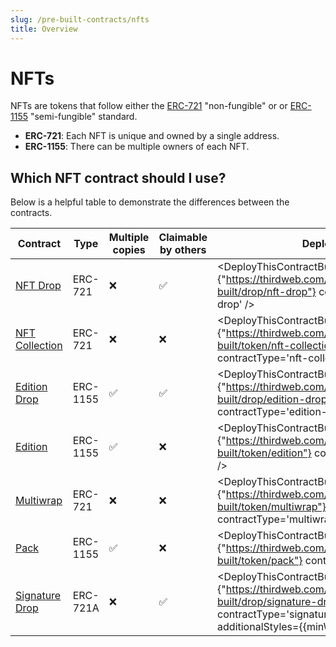 ```yaml
---
slug: /pre-built-contracts/nfts
title: Overview
---
```



# NFTs

NFTs are tokens that follow either the
[ERC-721](https://eips.ethereum.org/EIPS/eip-721) "non-fungible" or
or
[ERC-1155](https://eips.ethereum.org/EIPS/eip-1155) "semi-fungible" standard.

- **ERC-721**: Each NFT is unique and owned by a single address.
- **ERC-1155**: There can be multiple owners of each NFT.

## Which NFT contract should I use?

Below is a helpful table to demonstrate the differences between the contracts.

<div style={{textAlign:'center'}}>

| Contract                                              | Type     | Multiple copies | Claimable by others | Deploy                                                                                                                                                                  |
| ----------------------------------------------------- | -------- | --------------- | ------------------- | ----------------------------------------------------------------------------------------------------------------------------------------------------------------------- |
| [NFT Drop](/pre-built-contracts/nft-drop)             | ERC-721  | ❌              | ✅                  | <DeployThisContractButton link={"https://thirdweb.com/contracts/new/pre-built/drop/nft-drop"} contractType='nft-drop' />                                                |
| [NFT Collection](/pre-built-contracts/nft-collection) | ERC-721  | ❌              | ❌                  | <DeployThisContractButton link={"https://thirdweb.com/contracts/new/pre-built/token/nft-collection"} contractType='nft-collection' />                                   |
| [Edition Drop](/pre-built-contracts/edition)          | ERC-1155 | ✅              | ✅                  | <DeployThisContractButton link={"https://thirdweb.com/contracts/new/pre-built/drop/edition-drop"} contractType='edition-drop' />                                        |
| [Edition](/pre-built-contracts/edition-drop)          | ERC-1155 | ✅              | ❌                  | <DeployThisContractButton link={"https://thirdweb.com/contracts/new/pre-built/token/edition"} contractType='edition' />                                                 |
| [Multiwrap](/pre-built-contracts/multiwrap)           | ERC-721  | ❌              | ❌                  | <DeployThisContractButton link={"https://thirdweb.com/contracts/new/pre-built/token/multiwrap"} contractType='multiwrap' />                                             |
| [Pack](/pre-built-contracts/pack)                     | ERC-1155 | ✅              | ❌                  | <DeployThisContractButton link={"https://thirdweb.com/contracts/new/pre-built/token/pack"} contractType='pack' />                                                       |
| [Signature Drop](/pre-built-contracts/signature-drop) | ERC-721A | ❌              | ✅                  | <DeployThisContractButton link={"https://thirdweb.com/contracts/new/pre-built/drop/signature-drop"} contractType='signature-drop' additionalStyles={{minWidth: 236}} /> |

</div>
